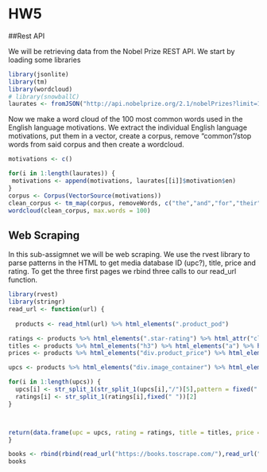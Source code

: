 # HW5

##Rest API

We will be retrieving data from the Nobel Prize REST API. We start by loading some libraries

```r
library(jsonlite)
library(tm)
library(wordcloud)
# library(snowballC)
laurates <- fromJSON("http://api.nobelprize.org/2.1/nobelPrizes?limit=100000&nobelPrizeYear=1901&yearTo=2024")$nobelPrizes$laureates
```
Now we make a word cloud of the 100 most common words used in the English language motivations. We extract the individual English language motivations, put them in a vector, create a corpus, remove "common"/stop words from said corpus and then create a wordcloud.
```r
motivations <- c()

for(i in 1:length(laurates)) {
 motivations <- append(motivations, laurates[[i]]$motivation$en)
}
corpus <- Corpus(VectorSource(motivations))
clean_corpus <- tm_map(corpus, removeWords, c("the","and","for","their","his","her","which","with","has","who","they","that","into","are"))
wordcloud(clean_corpus, max.words = 100)
```

## Web Scraping
In this sub-assigmnet we will be web scraping. We use the rvest library to parse patterns in the HTML to get media database ID (upc?), title, price and rating. To get the three first pages we rbind three calls to our read_url function.
```r
library(rvest)
library(stringr)
read_url <- function(url) {
  
  products <- read_html(url) %>% html_elements(".product_pod")

ratings <- products %>% html_elements(".star-rating") %>% html_attr("class")
titles <- products %>% html_elements("h3") %>% html_elements("a") %>% html_attr("title")
prices <- products %>% html_elements("div.product_price") %>% html_elements("p.price_color") %>% html_text()

upcs <- products %>% html_elements("div.image_container") %>% html_elements("a") %>% html_elements("img") %>% html_attr("src")

for(i in 1:length(upcs)) {
  upcs[i] <- str_split_1(str_split_1(upcs[i],"/")[5],pattern = fixed("."))[1]
  ratings[i] <- str_split_1(ratings[i],fixed(" "))[2]
}



return(data.frame(upc = upcs, rating = ratings, title = titles, price = prices))
}

books <- rbind(rbind(read_url("https://books.toscrape.com/"),read_url("https://books.toscrape.com/catalogue/page-2.html")),read_url("https://books.toscrape.com/catalogue/page-3.html"))
books
```